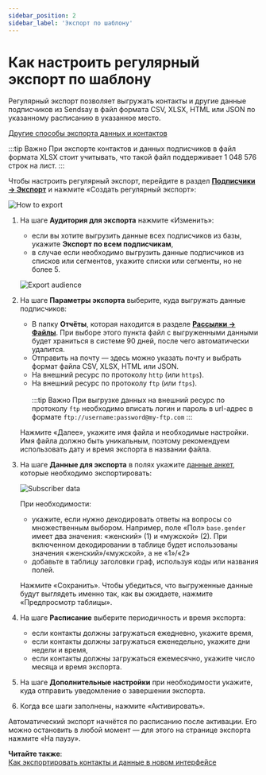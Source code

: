 ```yaml
---
sidebar_position: 2
sidebar_label: 'Экспорт по шаблону'
---
```


# Как настроить регулярный экспорт по шаблону

Регулярный экспорт позволяет выгружать контакты и другие данные подписчиков из Sendsay в файл формата CSV, XLSX, HTML или JSON по указанному расписанию в указанное место.

[Другие способы экспорта данных и контактов](https://docs.sendsay.ru/subscribers/import-and-export/how-to-export-contacts-in-the-new-interface)

:::tip Важно
При экспорте контактов и данных подписчиков в файл формата XLSX стоит учитывать, что такой файл поддерживает 1 048 576 строк на лист.
:::

Чтобы настроить регулярный экспорт, перейдите в раздел [**Подписчики → Экспорт**](https://app.sendsay.ru/subscribers/export) и нажмите «Создать регулярный экспорт»:

![How to export](/img/automations/autoimport/how-to-set-autoexport/how-to-export.png)

1. На шаге **Аудитория для экспорта** нажмите «Изменить»:

   - если вы хотите выгрузить данные всех подписчиков из базы, укажите **Экспорт по всем подписчикам**,
   - в случае если необходимо выгрузить данные подписчиков из списков или сегментов, укажите списки или сегменты, но не более 5.

   ![Export audience](/img/automations/autoimport/how-to-set-autoexport/export-audience.gif)

2. На шаге **Параметры экспорта** выберите, куда выгружать данные подписчиков:

   - В папку **Отчёты**, которая находится в разделе [**Рассылки → Файлы**](https://app.sendsay.ru/campaigns/files). При выборе этого пункта файл с выгруженными данными будет храниться в системе 90 дней, после чего автоматически удалится.
   - Отправить на почту — здесь можно указать почту и выбрать формат файла CSV, XLSX, HTML или JSON.
   - На внешний ресурс по протоколу `http` (или `https`).
   - На внешний ресурс по протоколу `ftp` (или `ftps`).<br/><br/>
     :::tip Важно
     При выгрузке данных на внешний ресурс по протоколу `ftp` необходимо вписать логин и пароль в url-адрес в формате `ftp://username:password@my-ftp.com`
     :::

   Нажмите «Далее», укажите имя файла и необходимые настройки. Имя файла должно быть уникальным, поэтому рекомендуем использовать дату и время экспорта в названии файла.

3. На шаге **Данные для экспорта** в полях укажите [данные анкет](https://docs.sendsay.ru/subscribers/subscriber-data/data-groups), которые необходимо экспортировать:

   ![Subscriber data](/img/automations/autoimport/how-to-set-autoexport/subscriber-data.gif)

   При необходимости:

   - укажите, если нужно декодировать ответы на вопросы со множественным выбором. Например, поле «Пол» `base.gender` имеет два значения: «женский» (1) и «мужской» (2). При включенном декодировании в таблице будет использованы значения «женский»/«мужской», а не «1»/«2»
   - добавьте в таблицу заголовки граф, используя коды или названия полей.

   Нажмите «Сохранить». Чтобы убедиться, что выгруженные данные будут выглядеть именно так, как вы ожидаете, нажмите «Предпросмотр таблицы».

4. На шаге **Расписание** выберите периодичность и время экспорта:

   - если контакты должны загружаться ежедневно, укажите время,
   - если контакты должны загружаться еженедельно, укажите дни недели и время,
   - если контакты должны загружаться ежемесячно, укажите число месяца и время экспорта.

5. На шаге **Дополнительные настройки** при необходимости укажите, куда отправить уведомление о завершении экспорта.

6. Когда все шаги заполнены, нажмите «Активировать».

Автоматический экспорт начнётся по расписанию после активации. Его можно остановить в любой момент — для этого на странице экспорта нажмите «На паузу».

**Читайте также**:<br/>
[Как экспортировать контакты и данные в новом интерфейсе](https://docs.sendsay.ru/subscribers/import-and-export/how-to-export-contacts-in-the-new-interface)
